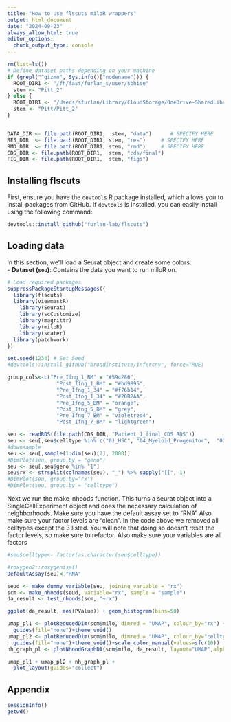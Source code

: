 ```yaml
---
title: "How to use flscuts miloR wrappers"
output: html_document
date: "2024-09-23"
always_allow_html: true
editor_options: 
  chunk_output_type: console
---
```


```r
rm(list=ls())
# Define dataset paths depending on your machine
if (grepl("^gizmo", Sys.info()["nodename"])) {
  ROOT_DIR1 <- "/fh/fast/furlan_s/user/sbhise"
  stem <- "Pitt_2"
} else {
  ROOT_DIR1 <- "/Users/sfurlan/Library/CloudStorage/OneDrive-SharedLibraries-FredHutchinsonCancerCenter/Furlan_Lab - General/experiments"
  stem <- "Pitt/Pitt_2"
}


DATA_DIR <- file.path(ROOT_DIR1,  stem, "data")      # SPECIFY HERE
RES_DIR  <- file.path(ROOT_DIR1, stem, "res")     # SPECIFY HERE
RMD_DIR  <- file.path(ROOT_DIR1, stem, "rmd")     # SPECIFY HERE
CDS_DIR <- file.path(ROOT_DIR1,  stem, "cds/final")
FIG_DIR <- file.path(ROOT_DIR1,  stem, "figs")

```


## **Installing flscuts**

First, ensure you have the `devtools` R package installed, which allows you to install packages from GitHub. If `devtools` is installed, you can easily install using the following command:

```r
devtools::install_github("furlan-lab/flscuts")
```

## **Loading data**

In this section, we’ll load a Seurat object and create some colors:  
- **Dataset (`seu`)**: Contains the data you want to run miloR on.  


```r
# Load required packages
suppressPackageStartupMessages({
  library(flscuts)
  library(viewmastR)
    library(Seurat)
    library(scCustomize)
    library(magrittr)
    library(miloR)
    library(scater)
  library(patchwork)
})

set.seed(1234) # Set Seed
#devtools::install_github("broadinstitute/infercnv", force=TRUE)

group_cols<-c("Pre_Ifng_1_BM" = "#594286", 
                "Post_Ifng_1_BM" = "#bd9895", 
                "Pre_Ifng_1_34" = "#f76b14", 
                "Post_Ifng_1_34" = "#20B2AA", 
                "Pre_Ifng_5_BM" = "orange", 
                "Post_Ifng_5_BM" = "grey", 
                "Pre_Ifng_7_BM" = "violetred4", 
                "Post_Ifng_7_BM" = "lightgreen")

seu <- readRDS(file.path(CDS_DIR, "Patient_1_final_CDS.RDS"))
seu <- seu[,seu$celltype %in% c("01_HSC", "04_Myeloid_Progenitor",  "02_Early_Erythroid")]
#downsample
seu <- seu[,sample(1:dim(seu)[2], 2000)]
#DimPlot(seu, group.by = "geno")
seu <- seu[,seu$geno %in% "1"]
seu$rx <- strsplit(colnames(seu), "_") %>% sapply("[[", 1)
#DimPlot(seu, group.by="rx")
#DimPlot(seu, group.by = "celltype")
```

Next we run the make_nhoods function.  This turns a seurat object into a SingleCellExperiment object and does the necessary calculation of neighborhoods.  Make sure you have the default assay set to "RNA"
Also make sure your factor levels are "clean".  In the code above we removed all celltypes except the 3 listed.  You will note that doing so doesn't reset the factor levels, so make sure to refactor.  Also make sure your variables are all factors

```r
#seu$celltype<- factor(as.character(seu$celltype))

#roxygen2::roxygenise()
DefaultAssay(seu)<-"RNA"

seud <- make_dummy_variable(seu, joining_variable = "rx")
scm <- make_nhoods(seud, variable="rx", sample = "sample")
da_result <- test_nhoods(scm, "~rx")

ggplot(da_result, aes(PValue)) + geom_histogram(bins=50)

umap_pl1 <- plotReducedDim(scm$milo, dimred = "UMAP", colour_by="rx") +
  guides(fill="none")+theme_void()
umap_pl2 <- plotReducedDim(scm$milo, dimred = "UMAP", colour_by="celltype") +
  guides(fill="none")+theme_void()+scale_color_manual(values=sfc(10))
nh_graph_pl <- plotNhoodGraphDA(scm$milo, da_result, layout="UMAP",alpha=0.05)

umap_pl1 + umap_pl2 + nh_graph_pl +
  plot_layout(guides="collect")
```

## **Appendix**

```r
sessionInfo()
getwd()
```
